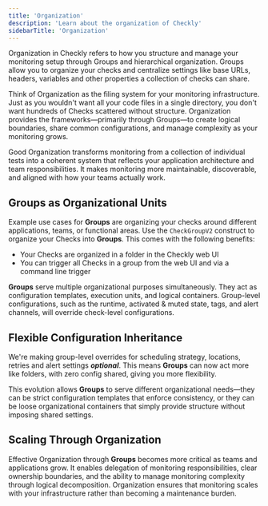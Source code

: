 ```yaml
---
title: 'Organization'
description: 'Learn about the organization of Checkly'
sidebarTitle: 'Organization'
---
```


Organization in Checkly refers to how you structure and manage your monitoring setup through Groups and hierarchical organization. Groups allow you to organize your checks and centralize settings like base URLs, headers, variables and other properties a collection of checks can share.

Think of Organization as the filing system for your monitoring infrastructure. Just as you wouldn't want all your code files in a single directory, you don't want hundreds of Checks scattered without structure. Organization provides the frameworks—primarily through Groups—to create logical boundaries, share common configurations, and manage complexity as your monitoring grows.

Good Organization transforms monitoring from a collection of individual tests into a coherent system that reflects your application architecture and team responsibilities. It makes monitoring more maintainable, discoverable, and aligned with how your teams actually work.

## Groups as Organizational Units

Example use cases for **Groups** are organizing your checks around different applications, teams, or functional areas. Use the `CheckGroupV2` construct to organize your Checks into **Groups**. This comes with the following benefits:

- Your Checks are organized in a folder in the Checkly web UI
- You can trigger all Checks in a group from the web UI and via a command line trigger

**Groups** serve multiple organizational purposes simultaneously. They act as configuration templates, execution units, and logical containers. Group-level configurations, such as the runtime, activated & muted state, tags, and alert channels, will override check-level configurations.

## Flexible Configuration Inheritance

We're making group-level overrides for scheduling strategy, locations, retries and alert settings ***optional***. This means **Groups** can now act more like folders, with zero config shared, giving you more flexibility.

This evolution allows **Groups** to serve different organizational needs—they can be strict configuration templates that enforce consistency, or they can be loose organizational containers that simply provide structure without imposing shared settings.

## Scaling Through Organization

Effective Organization through **Groups** becomes more critical as teams and applications grow. It enables delegation of monitoring responsibilities, clear ownership boundaries, and the ability to manage monitoring complexity through logical decomposition. Organization ensures that monitoring scales with your infrastructure rather than becoming a maintenance burden.